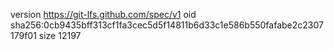 version https://git-lfs.github.com/spec/v1
oid sha256:0cb9435bff313cf1fa3cec5d5f14811b6d33c1e586b550fafabe2c2307179f01
size 12197
